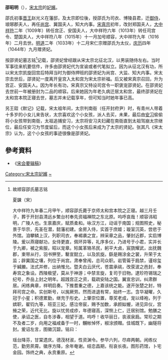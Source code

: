 {{東亞女性歷史人物
|名稱 =邵賢妃
|身份 =北宋妃嫔
|國家 =
|屆數 =
|最高職務 =
|前任 = 
|繼任 = 
|畫像=
|說明=
|姓=邵
|名=昭明
|姓名=
|字=
|官職 =
|封爵 =
|职业 =
|位號=賢妃
|位階
|御稱號 =<!--日本皇族之稱號-->
|宮號1 =<!--日本皇族之宮號-->
|宮號2 =<!--朝鮮王族之宮號-->
|封地 =
|神號 =
|尊號 =
|族裔 = 
|旗籍 =<!--清朝旗人專用-->
|氏族 =
|府邸 =
|世系 = 
|初名 =
|乳名 =<!--日本、朝鮮、琉球以外人物用-->
|幼名 =<!--日本人用-->
|兒名 =<!--朝鮮人用-->
|童名 =<!--琉球人用-->
|小字=
|號=
|法號=
|院號=
|其他名號=
|出生年=
|出生地=
|婚年=
|逝世年=1016年
|逝世地=
|諡號=
|墳墓=
|父親=
|嫡母=
|母親=
|夫=[[宋太宗|宋太宗]]
|婚姻名份=
|夫之父=[[赵弘殷|赵弘殷]]
|夫之母=[[昭宪太后|杜太后]]
|夫之嫡母=
|兄弟=
|姊妹=
|嫡兄弟=
|嫡姊妹=
|庶兄弟=
|庶姊妹=
|同胞兄弟=
|同胞姊妹=
|異母兄弟=
|異母姊妹=
|異父兄弟=
|異父姊妹=
|繼兄弟=
|繼姊妹=
|子=
|女=
|養子=
|養女=
|繼女=
|其他親屬 =
|經歷 = 
|著作 =
|注釋=
}}
'''邵昭明'''（{{bd|？||1016年||}}），[[宋太宗|宋太宗]]的[[妃嬪|妃嬪]]。

邵氏初事[[晋王|晋王]]赵光义在藩邸，及太宗即位後，授邵氏为司衣、博陵县君，迁[[御侍|御侍]]，琅琊郡夫人，再任[[尚宫|尚宫]]、冀国夫人，知大内事。[[宋真宗|宋真宗]]初年，改封郑国夫人，[[大中祥符|大中祥符]]二年（1009年）转任宫正、安国夫人，大中祥符六年（1013年）转任司宫令、楚国夫人，大中祥符八年（1015年）十一月加号顺容，大中祥符九年（1016年）二月去世。[[明道_(北宋)|明道]]二年（1033年）十二月宋仁宗赠邵氏为太仪，[[庆历|庆历]]四年（1044年）九月赠贤妃。

按邵贤妃墓志铭<ref>故顺容邵氏墓志铭

夏鋉（宋）

大中祥符九年春二月甲午，顺容邵氏薨于京师太和宫本院之正寝。越三月壬子，葬于开封县清远乡繁台村奉先资福禅院之东北原。呜呼哀哉！顺容讳昭明，广陵人也。生禀嘉庆，赋质柔和。咏汉方江，动谣于南国；规图照史，秘景于华宗，先圣在潜，懿藩初建。金房入侍，实首于庶姬；璇室沉英，尝悲于外馆。洎攀鳞上汉，列职司衣，奉裼袭之宜，辨采章之品，肇封近郡，实启博陵。爰以燕寝献功，女侍更直，佩环异等，礼序多仪，乃进号于小君，实并长于九卿，被之紫服，昭以宠章。矧属革辂吊民，躬平大卤，宸旒耀武，出抚魏郡，束带从行，羽书狎至，罊宣懿立，以及凯旋。繇是赐涂金之裳，升荣于太监；辟冀国之壤，列位于尚宫。肃奉曾闱，总司众职。岩管䈁于扃禁，谨琮玺于緘縢。法式并修，出纳惟允。暨夫白云厌代，苍震承祧，改荥波之邑封，奉寿宫之象设。西陵极望，莫从于神游；中禁言旋，复司于旧物。逮珍符锡瑞之纪号，乔岳上封之明年。超践宫正之资，载疏安陆之国。翼宣忠训，纠肃群居。闲练典章，祥明启奏。下推耆重之德，上嘉该统之能。遂开张楚之封，特拜司宫之命。实创斯号，以旄厥劳。然而进退有常，始终一志。含华凝曜，久冠于小星；积德累勤，继充于彤史。上肇崇位置，尊奖老成，宠以绛袍，列于嫔职，翟钧九等，班亚三妃。感泣帝宸，赐予加数，承颜姒幄，进见异仪，宫掖之荣，近代无比。旋以忧劳成疹，年德寝高，深恻上仁，迁居别馆。勉膳之使，承诏之医，自冬涉春，相望于道。呜呼！收华丽日，丧淑泉扃。常珍之期不及者二岁，向用之福咸备于一时，黼帐悼怀，椒涂颁赗。佳城既下，幽隧将封。爰诏左言，图徽沉碧。铭曰：

瑶台降芬，甘棠遗庆。德茂材淑，性资渊令。参华六列，尽瘁两朝。闲练仪范，勤劳夙霄。徽序方降，余年奄谢。结恋昌期，衔哀长夜。图形药馆，卜宅金园。饰终之典，永贲重原。</ref>记载，邵贤妃曾经跟从宋太宗北征北汉，以男装随侍左右。当时军事往来机要信件，许多由邵贤妃代为宣谕或者代笔拟立。因为从征北汉有功，所以宋太宗凯旋回宫后特拜当时为御侍押班的邵贤妃为尚宫、大监、知大内事。宋太宗去世后，邵贤妃一度离开皇宫入太和宫为宋太宗祈福。后又被宋真宗召回，升为宫正、安国夫人。因为年长有功，宋真宗又特设司宫令一职褒宠邵贤妃。在邵贤妃去世前一年被册封为二品的顺容。后来她因为年老久病迁居太和宫，最终邵贤妃在太和宫本院正寝去世，墓志并未记载享年，但可知当时她年事已高。

另王銍《默记》记载，宋太祖年间，太宗判南衙（任开封府尹）时，有青州人带着十多岁的小女儿来告状，太宗喜欢这个小女孩，派人去买，未果，最后由[[安习|安习]]偷偷将小女孩带到南衙，太祖追捕安习，太宗将安习夫妇藏在南衙直到太祖驾崩太宗继位，最后任安习为节度留后，而这个小女孩后来成为了太宗的贤妃。张其凡《宋太宗》认为，这个小女孩的事迹很像是邵贤妃。

==參考資料==
*《[[宋会要辑稿|宋会要辑稿]]》
[[Category:宋太宗妃嬪|Category:宋太宗妃嬪]]
[[Category:邵姓|~]]